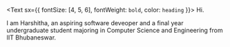 <Text sx={{ fontSize: [4, 5, 6], fontWeight: `bold`, color: `heading` }}>
  Hi.
</Text>

I am Harshitha, an aspiring software deveoper and a final year undergraduate
student majoring in Computer Science and Engineering from IIT Bhubaneswar.
